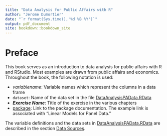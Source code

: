 ```yaml
--- 
title: "Data Analysis for Public Affairs with R"
author: "Jerome Dumortier"
date: "`r format(Sys.time(),'%d %B %Y')`"
output: pdf_document
site: bookdown::bookdown_site
---
```


# Preface
This book serves as an introduction to data analysis for public affairs with R and RStudio. Most examples are drawn from public affairs and economics. Throughout the book, the following notation is used:

- $variablename$: Variable names which represent the columns in a data frame
- `dataset`: Name of the data set in the file [DataAnalysisPAData.RData](https://github.com/jrfdumortier/dataanalysis/blob/master/DataAnalysisPAData.RData)
- ***Exercise Name***: Title of the exercise in the various chapters
- [package](https://cran.r-project.org/web/packages/plm/index.html): Link to the package documentation. The example link is associated with "Linear Models for Panel Data."

The variable definitions and the data sets in [DataAnalysisPAData.RData](https://github.com/jrfdumortier/dataanalysis/blob/master/DataAnalysisPAData.RData) are described in the section [Data Sources](https://jrfdumortier.github.io/dataanalysis/data-sources.html).